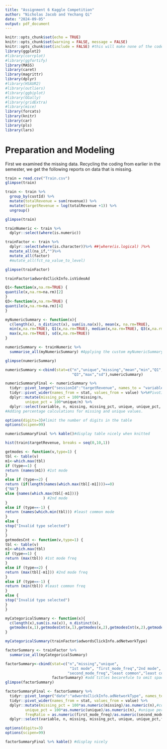 ```yaml
---
title: "Assignment 6 Kaggle Competition"
author: "Nicholas Jacob and Yechang Qi"
date: "2024-09-05"
output: pdf_document
---
```


```r
knitr::opts_chunk$set(echo = TRUE)
knitr::opts_chunk$set(warning = FALSE, message = FALSE)
knitr::opts_chunk$set(include = FALSE) #this will make none of the code appear unless we ask it to.
library(ggplot2)
#library(corrplot)
#library(ggfortify)
library(MASS)
library(caret)
library(magrittr)
library(dplyr)
#library(HSAUR2)
#library(outliers)
#library(ggbiplot)
#library(GGally)
#library(gridExtra)
#library(mice)
library(forcats)
library(knitr)
library(car)
library(pls)
library(lars)
```
# Preparation and Modeling

First we examined the missing data. Recycling the coding from earlier in the semester, we get the following reports on data that is missing.
```r
train = read.csv("Train.csv")
glimpse(train)
```
```r
train <- train %>% 
  group_by(custId) %>%
  mutate(totalRevenue = sum(revenue)) %>%
  mutate(targetRevenue = log(totalRevenue +1)) %>%
  ungroup()

glimpse(train)
```
```r
trainNumeric <- train %>% 
  dplyr::select(where(is.numeric))

```

```r
trainFactor <- train %>% 
  dplyr::select(where(is.character))%>% ##|where(is.logical) )%>%
  mutate_all(na_if,"")%>%
  mutate_all(factor)
  #mutate_all(fct_na_value_to_level) 
```



```r
glimpse(trainFactor)
```
```r
trainFactor$adwordsClickInfo.isVideoAd
```
```r
Q1<-function(x,na.rm=TRUE) {
quantile(x,na.rm=na.rm)[2]
}
Q3<-function(x,na.rm=TRUE) {
quantile(x,na.rm=na.rm)[4]
}
```


```r
myNumericSummary <- function(x){
  c(length(x), n_distinct(x), sum(is.na(x)), mean(x, na.rm=TRUE),
  min(x,na.rm=TRUE), Q1(x,na.rm=TRUE), median(x,na.rm=TRUE), Q3(x,na.rm=TRUE),
  max(x,na.rm=TRUE), sd(x,na.rm=TRUE))
}
```


```r
numericSummary <- trainNumeric %>%
  summarise_all(myNumericSummary) #Applying the custom myNumericSummary function to all variables in the dataset. 

glimpse(numericSummary)
```

```r
numericSummary <-cbind(stat=c("n","unique","missing","mean","min","Q1","median",
                              "Q3","max","sd"),numericSummary)
```

```r
numericSummaryFinal <- numericSummary %>%
  tidyr::pivot_longer("sessionId":"targetRevenue", names_to = "variable", values_to = "value") %>%
  tidyr::pivot_wider(names_from = stat, values_from = value) %>%#Pivoting the numeric summary table to make it longer and then wider for readability, 
  dplyr::mutate(missing_pct = 100*missing/n,
         unique_pct = 100*unique/n) %>%
  dplyr::select(variable, n, missing, missing_pct, unique, unique_pct, everything())
#Adding percentage calculations for missing and unique values. 

options(digits=3)#limit the number of digits in the table
options(scipen=99)
```

```r
numericSummaryFinal %>% kable()#display table nicely when knitted
```

```r
hist(train$targetRevenue, breaks = seq(0,10,1))
```
```r
getmodes <- function(v,type=1) {
tbl <- table(v)
m1<-which.max(tbl)
if (type==1) {
return (names(m1)) #1st mode
}
else if (type==2) {
return (if(length(names(which.max(tbl[-m1])))==0)
{"NA"}
else {names(which.max(tbl[-m1]))}
                 ) #2nd mode
}
else if (type==-1) {
return (names(which.min(tbl))) #least common mode
}
else {
stop("Invalid type selected")
}
}
getmodesCnt <- function(v,type=1) {
tbl <- table(v)
m1<-which.max(tbl)
if (type==1) {
return (max(tbl)) #1st mode freq
}
else if (type==2) {
return (max(tbl[-m1])) #2nd mode freq
}
else if (type==-1) {
return (min(tbl)) #least common freq
}
else {
stop("Invalid type selected")
}
}
```

```r
myCategoricalSummary <- function(x){
  c(length(x),sum(is.na(x)), n_distinct(x),
  getmodes(x,1),getmodesCnt(x,1),getmodes(x,2),getmodesCnt(x,2),getmodes(x,-1),getmodesCnt(x,-1))
}

```
```r
myCategoricalSummary(trainFactor$adwordsClickInfo.adNetworkType)
```
```r
factorSummary <- trainFactor %>%
  summarise_all(myCategoricalSummary)

factorSummary<-cbind(stat=c("n","missing","unique",
                             "1st mode", "first_mode_freq","2nd mode",
                            "second_mode_freq","least common","least common freq"),
                     factorSummary) #add titles becarefule to omit spaces for ones we need again.
glimpse(factorSummary)
```

```r
factorSummaryFinal <- factorSummary %>%
  tidyr::pivot_longer("date":"adwordsClickInfo.adNetworkType", names_to = "variable", values_to = "value") %>%
  tidyr::pivot_wider(names_from = stat, values_from = value) %>%
  dplyr::mutate(missing_pct = 100*as.numeric(missing)/as.numeric(n),#compute missing_pct
         unique_pct = 100*as.numeric(unique)/as.numeric(n), #unique percent
         freqRatio = as.numeric(first_mode_freq)/as.numeric(second_mode_freq)) %>% #freqRatio as defined in assignment
  dplyr::select(variable, n, missing, missing_pct, unique, unique_pct,freqRatio, everything())

options(digits=3)
options(scipen=99)
```

```r
factorSummaryFinal %>% kable() #display nicely
```
